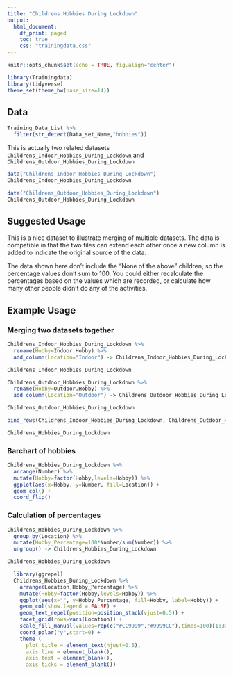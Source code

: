 ```yaml
---
title: "Childrens Hobbies During Lockdown"
output:
  html_document:
    df_print: paged
    toc: true
    css: "trainingdata.css"
---
```


```r
knitr::opts_chunk$set(echo = TRUE, fig.align="center")
```


```r
library(Trainingdata)
library(tidyverse)
theme_set(theme_bw(base_size=14))
```

Data
----
```r
Training_Data_List %>% 
  filter(str_detect(Data_set_Name,"hobbies"))
```

This is actually two related datasets ```Childrens_Indoor_Hobbies_During_Lockdown``` and ```Childrens_Outdoor_Hobbies_During_Lockdown```

```r
data("Childrens_Indoor_Hobbies_During_Lockdown")
Childrens_Indoor_Hobbies_During_Lockdown
```


```r
data("Childrens_Outdoor_Hobbies_During_Lockdown")
Childrens_Outdoor_Hobbies_During_Lockdown
```
Suggested Usage
---------------
This is a nice dataset to illustrate merging of multiple datasets.  The data is compatible in that the two files can extend each other once a new column is added to indicate the original source of the data.

The data shown here don't include the "None of the above" children, so the percentage values don't sum to 100.  You could either recalculate the percentages based on the values which are recorded, or calculate how many other people didn't do any of the activities.




Example Usage
-------------

### Merging two datasets together

```r
Childrens_Indoor_Hobbies_During_Lockdown %>%
  rename(Hobby=Indoor.Hobby) %>%
  add_column(Location="Indoor") -> Childrens_Indoor_Hobbies_During_Lockdown

Childrens_Indoor_Hobbies_During_Lockdown
```

```r
Childrens_Outdoor_Hobbies_During_Lockdown %>%
  rename(Hobby=Outdoor.Hobby) %>%
  add_column(Location="Outdoor") -> Childrens_Outdoor_Hobbies_During_Lockdown

Childrens_Outdoor_Hobbies_During_Lockdown
```

```r
bind_rows(Childrens_Indoor_Hobbies_During_Lockdown, Childrens_Outdoor_Hobbies_During_Lockdown) -> Childrens_Hobbies_During_Lockdown

Childrens_Hobbies_During_Lockdown
```

### Barchart of hobbies

```r
Childrens_Hobbies_During_Lockdown %>%
  arrange(Number) %>%
  mutate(Hobby=factor(Hobby,levels=Hobby)) %>%
  ggplot(aes(x=Hobby, y=Number, fill=Location)) +
  geom_col() +
  coord_flip()
```

### Calculation of percentages
```r
Childrens_Hobbies_During_Lockdown %>%
  group_by(Location) %>%
  mutate(Hobby_Percentage=100*Number/sum(Number)) %>%
  ungroup() -> Childrens_Hobbies_During_Lockdown

Childrens_Hobbies_During_Lockdown
```
```r
  library(ggrepel)
  Childrens_Hobbies_During_Lockdown %>%
    arrange(Location,Hobby_Percentage) %>%
    mutate(Hobby=factor(Hobby,levels=Hobby)) %>%
    ggplot(aes(x="", y=Hobby_Percentage, fill=Hobby, label=Hobby)) +
    geom_col(show.legend = FALSE) +
    geom_text_repel(position=position_stack(vjust=0.5)) +
    facet_grid(rows=vars(Location)) +
    scale_fill_manual(values=rep(c("#CC9999","#9999CC"),times=100)[1:39]) +
    coord_polar("y",start=0) +
    theme (
      plot.title = element_text(hjust=0.5),
      axis.line = element_blank(),
      axis.text = element_blank(),
      axis.ticks = element_blank())
```




